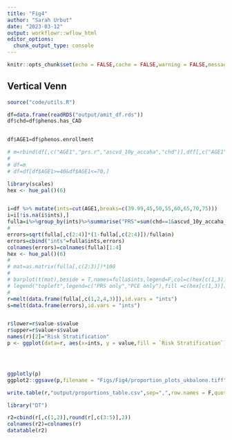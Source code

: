 ```yaml
---
title: "Fig4"
author: "Sarah Urbut"
date: "2023-03-12"
output: workflowr::wflow_html
editor_options:
  chunk_output_type: console
---
```




```r
knitr::opts_chunk$set(echo = FALSE,cache = FALSE,warning = FALSE,message = FALSE,fig.path = "./Figs/")

```

## Vertical Venn

```r
source("code/utils.R")

df=data.frame(readRDS("output/amit_df.rds"))
df$chd=df$phenos.has_CAD


df$AGE1=df$phenos.enrollment

# m=rbind(df[,c("AGE1","prs.r","ascvd_10y_accaha","chd")],dff[,c("AGE1","prs.r","ascvd_10y_accaha","chd")])
# 
# df=m
# df=df[df$AGE1>=40&df$AGE1<=70,]

library(scales)
hex <- hue_pal()(6)


i=df %>% mutate(ints=cut(AGE1,breaks=c(39.99,45,50,55,60,65,70,75)))
i=i[!is.na(i$ints),]
fulla=i%>%group_by(ints)%>%summarise("PRS"=sum(chd==1&ascvd_10y_accaha_all<7.5&prs.r>0.80)/sum(chd==1),"PCE"=sum(chd==1&ascvd_10y_accaha_all>7.5&prs.r<0.80)/sum(chd==1),"Both"=sum(chd==1&ascvd_10y_accaha_all>7.5&prs.r>0.80)/sum(chd==1),"n"=length(ints))
# 
errors=sqrt(fulla[,c(2:4)]*(1-fulla[,c(2:4)])/fulla$n)
errors=cbind("ints"=fulla$ints,errors)
colnames(errors)=colnames(fulla)[1:4]
hex <- hue_pal()(6)
# 
# mat=as.matrix(fulla[,c(2:3)])*100
# 
# barplot(t(mat),beside = T,names=fulla$ints,legend=F,col=c(hex[c(1,3)]),main="FHS+UKB Incident Cases Correctly Predicted",ylab="Proportion of Incident Cases Correctly Predicted",las=2)
# legend("topleft",legend=c("PRS only","PCE only"),fill =c(hex[c(1,3)]))
# 
r=melt(data.frame(fulla[,c(1,2,4,3)]),id.vars = "ints")
s=melt(data.frame(errors),id.vars = "ints")


r$lower=r$value-s$value
r$upper=r$value+s$value
names(r)[2]="Risk Stratification"
p <- ggplot(data=r, aes(x=ints, y = value,fill = `Risk Stratification`)) + geom_bar(stat="identity") +labs(y = "Proportion of Lifetime Incident Cases Predicted",x="Age at Risk Estimation")+scale_fill_manual(values=c("tomato",hex[3],"darkblue"),labels=c("PRS>80%","PRS>80% and PCE>7.5%","PCE>7.5%"))+theme_classic(base_size =15 )#+geom_errorbar(aes(ymin = value-error, ymax = value+error), width = 0.3, position = "identity")




ggplotly(p)
ggplot2::ggsave(p,filename = "Figs/Fig4/proportion_plots_ukbalone.tiff",dpi = 300,height = 5,width = 8)

write.table(r,"output/proportions_table.csv",sep=",",row.names = F,quote=F)
```

```r
library("DT")

r2=cbind(r[,c(1,2)],round(r[,c(3:5)],2))
colnames(r2)=colnames(r)
datatable(r2)
```